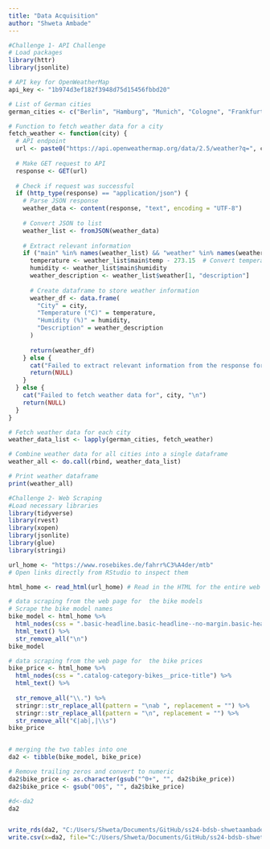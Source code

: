 ```yaml
---
title: "Data Acquisition"
author: "Shweta Ambade"
---
```

```r
#Challenge 1- API Challenge
# Load packages
library(httr)
library(jsonlite)

# API key for OpenWeatherMap
api_key <- "1b974d3ef182f3948d75d15456fbbd20"

# List of German cities
german_cities <- c("Berlin", "Hamburg", "Munich", "Cologne", "Frankfurt", "Stuttgart", "Düsseldorf", "Dortmund", "Essen", "Leipzig")

# Function to fetch weather data for a city
fetch_weather <- function(city) {
  # API endpoint
  url <- paste0("https://api.openweathermap.org/data/2.5/weather?q=", city, "&appid=", api_key)
  
  # Make GET request to API
  response <- GET(url)
  
  # Check if request was successful
  if (http_type(response) == "application/json") {
    # Parse JSON response
    weather_data <- content(response, "text", encoding = "UTF-8")
    
    # Convert JSON to list
    weather_list <- fromJSON(weather_data)
    
    # Extract relevant information
    if ("main" %in% names(weather_list) && "weather" %in% names(weather_list)) {
      temperature <- weather_list$main$temp - 273.15  # Convert temperature from Kelvin to Celsius
      humidity <- weather_list$main$humidity
      weather_description <- weather_list$weather[1, "description"]
      
      # Create dataframe to store weather information
      weather_df <- data.frame(
        "City" = city,
        "Temperature (°C)" = temperature,
        "Humidity (%)" = humidity,
        "Description" = weather_description
      )
      
      return(weather_df)
    } else {
      cat("Failed to extract relevant information from the response for", city, "\n")
      return(NULL)
    }
  } else {
    cat("Failed to fetch weather data for", city, "\n")
    return(NULL)
  }
}

# Fetch weather data for each city
weather_data_list <- lapply(german_cities, fetch_weather)

# Combine weather data for all cities into a single dataframe
weather_all <- do.call(rbind, weather_data_list)

# Print weather dataframe
print(weather_all)


```



```r
#Challenge 2- Web Scraping
#Load necessary libraries
library(tidyverse) 
library(rvest)     
library(xopen)     
library(jsonlite)  
library(glue)      
library(stringi)   

url_home <- "https://www.rosebikes.de/fahrr%C3%A4der/mtb"
# Open links directly from RStudio to inspect them

html_home <- read_html(url_home) # Read in the HTML for the entire web page

# data scraping from the web page for  the bike models 
# Scrape the bike model names
bike_model <- html_home %>%
  html_nodes(css = ".basic-headline.basic-headline--no-margin.basic-headline--small.basic-headline--left")%>%
  html_text() %>%
  str_remove_all("\n")
bike_model

# data scraping from the web page for  the bike prices
bike_price <- html_home %>%
  html_nodes(css = ".catalog-category-bikes__price-title") %>%
  html_text() %>%
  
  str_remove_all("\\.") %>%
  stringr::str_replace_all(pattern = "\nab ", replacement = "") %>%
  stringr::str_replace_all(pattern = "\n", replacement = "") %>%
  str_remove_all("€|ab|,|\\s")
bike_price


# merging the two tables into one
da2 <- tibble(bike_model, bike_price)

# Remove trailing zeros and convert to numeric
da2$bike_price <- as.character(gsub("^0+", "", da2$bike_price))
da2$bike_price <- gsub("00$", "", da2$bike_price)

#d<-da2
da2


write_rds(da2, "C:/Users/Shweta/Documents/GitHub/ss24-bdsb-shwetaambade/datascience/DataAcquistion2.R")
write.csv(x=da2, file="C:/Users/Shweta/Documents/GitHub/ss24-bdsb-shwetaambade/datascience/DataAcquistion2.csv")



```



